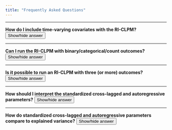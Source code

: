 ```yaml
---
title: "Frequently Asked Questions"
---
```


---

<script>
function showHide1() {
    var x = document.getElementById("faq1");
    if (x.style.display === "none") {
        x.style.display = "block";
    } else {
        x.style.display = "none";
    }
}
</script>

**How do I include time-varying covariates with the RI-CLPM?** <button onclick="showHide1()"> Show/hide answer </button>
 
<div id="faq1" style="display:none">
Time-varying covariates (TVC) can be included like “regular” X and Y outcomes in the RI-CLPM; hence, rather than a bivariate RI-CLPM you would specify a tri- or more-variate RI-CLPM. As such, you decompose the TVCs in within-components and a between-component (the random intercept) and model these components separately. However, if you want to control for many TVC's, this can quickly become an unwieldly model, so researchers should think carefully about which TVC's they want to control for. </div>

---

<script>
function showHide2() {
    var x = document.getElementById("faq2");
    if (x.style.display === "none") {
        x.style.display = "block";
    } else {
        x.style.display = "none";
    }
}
</script>
 
**Can I run the RI-CLPM with binary/categorical/count outcomes?** <button onclick="showHide2()"> Show/hide answer </button>
 
<div id="faq2" style="display:none">
The RI-CLPM is currently only well-studied/well-developed for the continuous case. Research into RI-CLPMs with only categorical data, or with non-commensurate outcomes (i.e., outcomes measured in different scales, continuous and binary) is still ongoing. See, for example, [the Mplus discussion board](http://www.statmodel.com/discussion/messages/23/23001.html?1530924636). </div>

---

<script>
function showHide3() {
    var x = document.getElementById("faq3");
    if (x.style.display === "none") {
        x.style.display = "block";
    } else {
        x.style.display = "none";
    }
}
</script>
 
**Is it possible to run an RI-CLPM with three (or more) outcomes?** <button onclick="showHide3()"> Show/hide answer </button>
 
<div id="faq3" style="display:none">
Yes, it is statistically possible to run a “trivariate” RI-CLPM and empirical researchers have done so. See for example [Burns, Crisp, and Burns (2019)](https://doi.org/10.1111/bjep.12265) and [Van Lissa et al. (2019)](10.1037/dev0000612). We don’t provide model code here for this mode, but extension to a trivariate RI-CLPM should be relatively straight forwards. </div>

---

<script>
function showHide4() {
    var x = document.getElementById("faq4");
    if (x.style.display === "none") {
        x.style.display = "block";
    } else {
        x.style.display = "none";
    }
}
</script>
 
**How should I interpret the standardized cross-lagged and autoregressive parameters?** <button onclick="showHide4()"> Show/hide answer </button>
 
<div id="faq4" style="display:none">
In the RI-CLPM, the standardized effects are reflective/representative of how much within-person variance in $y_{t}$ is *uniquely* explained (i.e., not also explained by other predictors) by the predictor $x_{t-1}$. Please note that this does not imply that one can make a one-on-one comparison with the percentage of explained variance. However, the standardized effects can be used to compare which effect is relatively stronger [(Schuurman, Ferrer, Boer-Sonnenschein, & Hamaker, 2016)](https://doi.org/10.1037/met0000062). </div>

---

<script>
function showHide5() {
    var x = document.getElementById("faq5");
    if (x.style.display === "none") {
        x.style.display = "block";
    } else {
        x.style.display = "none";
    }
}
</script>
 
**How do standardized cross-lagged and autoregressive parameters compare to explained variance?** <button onclick="showHide5()"> Show/hide answer </button>
 
<div id="faq5" style="display:none">
The standardized lagged parameters are not equal to the (squared) semipartial correlation. Only under special circumstances, a standardized regression coefficient is equal to the pairwise correlation between the outcome and predictor, and the square of the standardized regression coefficient would then be the explained variance ($R^{2}$). This only applies in the case of (a) a simple regression, where there is only one predictor in the model, or (b) a multiple regression where the predictors are independent of each other. In the RI-CLPM, however, the multiple predictors are not independent of each other, and therefore the standardized regression coefficients are not equal to the pairwise correlation, (semi)partial correlation, or the unique explained variance. 

However, the standardized coefficient is closely related to the semipartial correlation, as demonstrated in footnote 3 of [Schuurman, Ferrer, Boer-Sonnenschein, and Hamaker (2016)](https://doi.org/10.1037/met0000062). The standardized coefficient is expressed in terms of pairwise correlations in the first equation there, and the semipartial correlation expressed in terms of pairwise correlations in the second equation. They are very similar, but there is a subtle difference in the denominator.
 
So, the semipartial correlation and standardized coefficient are not equal, but we can see that if the semipartical correlation for one predictor is larger than for another predictor, this will also be the case for the standardized coefficients of these predictors. The square of the semi-partial correlation is the *unique* explained variance, so we also know that the predictor with the largest standardized coefficient, will also have the largest *unique* explained variance. 

*Answer by [Dr. Noémi Schuurman](https://www.uu.nl/staff/NKSchuurman).*</div>




